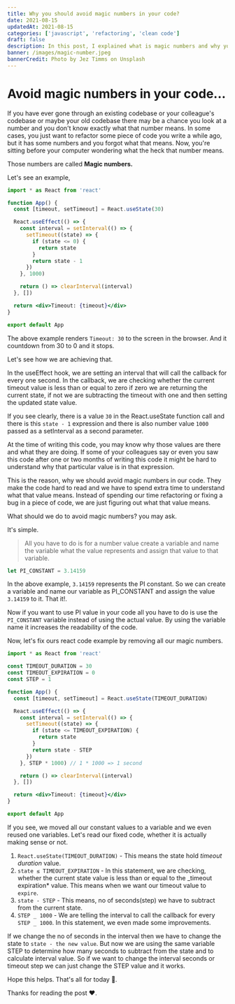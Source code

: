 ```yaml
---
title: Why you should avoid magic numbers in your code?
date: 2021-08-15
updatedAt: 2021-08-15
categories: ['javascript', 'refactoring', 'clean code']
draft: false
description: In this post, I explained what is magic numbers and why you should avoid them.
banner: /images/magic-number.jpeg
bannerCredit: Photo by Jez Timms on Unsplash
---
```


# Avoid magic numbers in your code...

If you have ever gone through an existing codebase or your colleague's codebase or maybe your old codebase there may be a chance you look at a number and you don't know exactly what that number means. In some cases, you just want to refactor some piece of code you write a while ago, but it has some numbers and you forgot what that means. Now, you're sitting before your computer wondering what the heck that number means.

Those numbers are called **Magic numbers.**

Let's see an example,

```jsx
import * as React from 'react'

function App() {
  const [timeout, setTimeout] = React.useState(30)

  React.useEffect(() => {
    const interval = setInterval(() => {
      setTimeout((state) => {
        if (state <= 0) {
          return state
        }
        return state - 1
      })
    }, 1000)

    return () => clearInterval(interval)
  }, [])

  return <div>Timeout: {timeout}</div>
}

export default App
```

The above example renders `Timeout: 30` to the screen in the browser. And it countdown from 30 to 0 and it stops.

Let's see how we are achieving that.

In the useEffect hook, we are setting an interval that will call the callback for every one second. In the callback, we are checking whether the current timeout value is less than or equal to zero if zero we are returning the current state, if not we are subtracting the timeout with one and then setting the updated state value.

If you see clearly, there is a value `30` in the React.useState function call and there is this `state - 1` expression and there is also number value `1000` passed as a setInterval as a second parameter.

At the time of writing this code, you may know why those values are there and what they are doing. If some of your colleagues say or even you saw this code after one or two months of writing this code it might be hard to understand why that particular value is in that expression.

This is the reason, why we should avoid magic numbers in our code. They make the code hard to read and we have to spend extra time to understand what that value means. Instead of spending our time refactoring or fixing a bug in a piece of code, we are just figuring out what that value means.

What should we do to avoid magic numbers? you may ask.

It's simple.

> All you have to do is for a number value create a variable and name the variable what the value represents and assign that value to that variable.

```jsx
let PI_CONSTANT = 3.14159
```

In the above example, `3.14159` represents the PI constant. So we can create a variable and name our variable as PI_CONSTANT and assign the value `3.14159` to it. That it!.

Now if you want to use PI value in your code all you have to do is use the `PI_CONSTANT` variable instead of using the actual value. By using the variable name it increases the readability of the code.

Now, let's fix ours react code example by removing all our magic numbers.

```jsx
import * as React from 'react'

const TIMEOUT_DURATION = 30
const TIMEOUT_EXPIRATION = 0
const STEP = 1

function App() {
  const [timeout, setTimeout] = React.useState(TIMEOUT_DURATION)

  React.useEffect(() => {
    const interval = setInterval(() => {
      setTimeout((state) => {
        if (state <= TIMEOUT_EXPIRATION) {
          return state
        }
        return state - STEP
      })
    }, STEP * 1000) // 1 * 1000 => 1 second

    return () => clearInterval(interval)
  }, [])

  return <div>Timeout: {timeout}</div>
}

export default App
```

If you see, we moved all our constant values to a variable and we even reused one variables. Let's read our fixed code, whether it is actually making sense or not.

1. `React.useState(TIMEOUT_DURATION)` - This means the state hold _timeout duration_ value.
2. `state ≤ TIMEOUT_EXPIRATION` - In this statement, we are checking, whether the current state value is less than or equal to the \_timeout expiration\* value. This means when we want our timeout value to `expire`.
3. `state - STEP` - This means, no of seconds(step) we have to subtract from the current state.
4. `STEP _ 1000` - We are telling the interval to call the callback for every `STEP _ 1000`. In this statement, we even made some improvements.

If we change the no of seconds in the interval then we have to change the state to `state - the new value`. But now we are using the same variable STEP to determine how many seconds to subtract from the state and to calculate interval value. So if we want to change the interval seconds or timeout step we can just change the STEP value and it works.

Hope this helps. That's all for today 🙂.

Thanks for reading the post ❤️.
